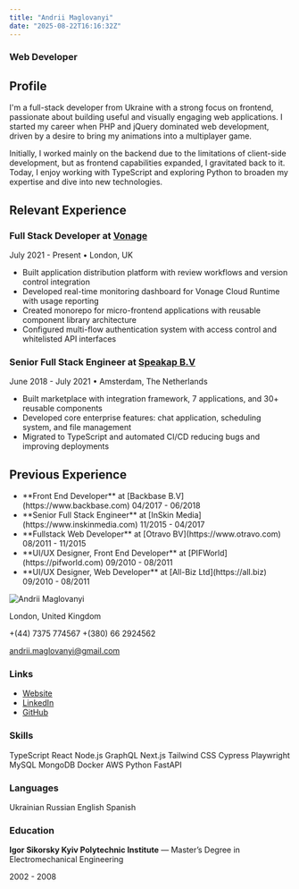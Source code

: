 ```yaml
---
title: "Andrii Maglovanyi"
date: "2025-08-22T16:16:32Z"
---
```


<div className="grid grid-cols-7 gap-8">
<div className="col-span-5 p-1">

### Web Developer

<div className="h-1" />

## <User className="mb-1.5 inline-block" strokeWidth={2.5} size={24} /> Profile

I'm a full-stack developer from Ukraine with a strong focus on frontend, passionate about building useful and visually engaging web applications. I started my career when PHP and jQuery dominated web development, driven by a desire to bring my animations into a multiplayer game.

Initially, I worked mainly on the backend due to the limitations of client-side development, but as frontend capabilities expanded, I gravitated back to it. Today, I enjoy working with TypeScript and exploring Python to broaden my expertise and dive into new technologies.

## <BriefcaseBusiness className="mb-1.5 inline-block" strokeWidth={2.5} size={24} /> Relevant Experience

<div className="h-2" />

<div className="rounded-lg bg-gradient-to-r from-primary to-secondary p-[1px]">
<div className="rounded-lg bg-surface px-6 py-1">

### Full Stack Developer at [Vonage](https://www.vonage.com)

<span className="bg-surface-tint rounded px-2 py-1 text-sm">July 2021 - Present</span> &bull;
<span className="bg-surface-tint rounded px-2 py-1 text-sm">London, UK</span>

- Built application distribution platform with review workflows and version control integration
- Developed real-time monitoring dashboard for Vonage Cloud Runtime with usage reporting
- Created monorepo for micro-frontend applications with reusable component library architecture
- Configured multi-flow authentication system with access control and whitelisted API interfaces

</div>
</div>

### Senior Full Stack Engineer at [Speakap B.V](https://www.speakap.com)

<span className="bg-surface-tint rounded px-2 py-1 text-sm">June 2018 - July 2021</span> &bull;
<span className="bg-surface-tint rounded px-2 py-1 text-sm">Amsterdam, The Netherlands</span>

- Built marketplace with integration framework, 7 applications, and 30+ reusable components
- Developed core enterprise features: chat application, scheduling system, and file management
- Migrated to TypeScript and automated CI/CD reducing bugs and improving deployments

## <History className="mb-1.5 inline-block" strokeWidth={2.5} size={24} /> Previous Experience

- <div className="flex items-center justify-between">
    <span>**Front End Developer** at [Backbase B.V](https://www.backbase.com)</span>
    <span className="ml-auto text-sm">04/2017 - 06/2018</span>
  </div>
- <div className="flex items-center justify-between">
    <span>**Senior Full Stack Engineer** at [InSkin Media](https://www.inskinmedia.com)</span>
    <span className="ml-auto text-sm">11/2015 - 04/2017</span>
  </div>
- <div className="flex items-center justify-between">
    <span>**Fullstack Web Developer** at [Otravo BV](https://www.otravo.com)</span>
    <span className="ml-auto text-sm">08/2011 - 11/2015</span>
  </div>
- <div className="flex items-center justify-between">
    <span>**UI/UX Designer, Front End Developer** at [PIFWorld](https://pifworld.com)</span>
    <span className="ml-auto text-sm">09/2010 - 08/2011</span>
  </div>
- <div className="flex items-center justify-between">
    <span>**UI/UX Designer, Web Developer** at [All-Biz Ltd](https://all.biz)</span>
    <span className="ml-auto text-sm">09/2010 - 08/2011</span>
  </div>

</div>
<div className="col-span-2 p-1">

<img className="rounded-4xl object-cover" src="/static/me.webp" alt="Andrii Maglovanyi" />

London, United Kingdom

<span className="block">+(44) 7375 774567</span>
<span className="block">+(380) 66 2924562</span>

[andrii.maglovanyi@gmail.com](mailto:andrii.maglovanyi@gmail.com)

### <Link className="mb-1 inline-block" strokeWidth={2} size={20} /> Links

- [Website](https://mandrii.com)
- [LinkedIn](https://bit.ly/2r09XF8)
- [GitHub](https://bit.ly/40AqCy3)

### <BicepsFlexed className="mb-1 inline-block" strokeWidth={2} size={20} /> Skills

<div className="flex flex-wrap gap-2">
  <span className="bg-primary text-surface rounded px-2 py-1 text-sm">TypeScript</span>
  <span className="bg-primary text-surface rounded px-2 py-1 text-sm">React</span>
  <span className="bg-primary text-surface rounded px-2 py-1 text-sm">Node.js</span>
  <span className="bg-primary text-surface rounded px-2 py-1 text-sm">GraphQL</span>
  <span className="bg-primary text-surface rounded px-2 py-1 text-sm">Next.js</span>
  <span className="bg-primary/45 text-on-surface rounded px-2 py-1 text-sm">Tailwind CSS</span>
  <span className="bg-primary/45 text-on-surface rounded px-2 py-1 text-sm">Cypress</span>
  <span className="bg-primary/45 text-on-surface rounded px-2 py-1 text-sm">Playwright</span>
  <span className="bg-primary/45 text-on-surface rounded px-2 py-1 text-sm">MySQL</span>
  <span className="bg-primary/45 text-on-surface rounded px-2 py-1 text-sm">MongoDB</span>
  <span className="bg-primary/20 text-on-surface rounded px-2 py-1 text-sm">Docker</span>
  <span className="bg-primary/20 text-on-surface rounded px-2 py-1 text-sm">AWS</span>
  <span className="bg-primary/20 text-on-surface rounded px-2 py-1 text-sm">Python</span>
  <span className="bg-primary/20 text-on-surface rounded px-2 py-1 text-sm">FastAPI</span>
</div>

### <Languages className="mb-1 inline-block" strokeWidth={2} size={20} /> Languages

<div className="flex flex-wrap gap-2">
  <span className="bg-primary text-surface rounded px-2 py-1 text-sm">Ukrainian</span>
  <span className="bg-primary text-surface rounded px-2 py-1 text-sm">Russian</span>
  <span className="bg-primary/45 text-on-surface rounded px-2 py-1 text-sm">English</span>
  <span className="bg-primary/20 text-on-surface rounded px-2 py-1 text-sm">Spanish</span>
</div>

<div className="h-4" />

### <GraduationCap strokeWidth={2} className="mb-1 inline-block" size={20} /> Education

**Igor Sikorsky Kyiv Polytechnic Institute** — Master’s Degree in Electromechanical Engineering

<span className="bg-surface-tint rounded px-2 py-1 text-sm">2002 - 2008</span>

</div>
</div>

